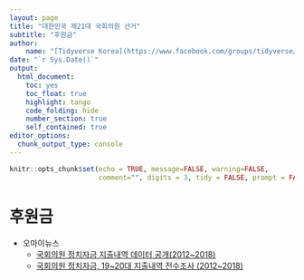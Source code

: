 ```yaml
---
layout: page
title: "대한민국 제21대 국회의원 선거"
subtitle: "후원금"
author:
    name: "[Tidyverse Korea](https://www.facebook.com/groups/tidyverse/)"
date: "`r Sys.Date()`"
output:
  html_document: 
    toc: yes
    toc_float: true
    highlight: tango
    code_folding: hide
    number_section: true
    self_contained: true
editor_options: 
  chunk_output_type: console
---
```


```r
knitr::opts_chunk$set(echo = TRUE, message=FALSE, warning=FALSE,
                      comment="", digits = 3, tidy = FALSE, prompt = FALSE, fig.align = 'center')

```

# 후원금

- 오마이뉴스
    - [국회의원 정치자금 지출내역 데이터 공개(2012~2018)](https://github.com/OhmyNews/KA-money)
    - [국회의원 정치자금, 19~20대 지출내역 전수조사 (2012~2018)](http://www.ohmynews.com/NWS_Web/Event/Special/20spf.aspx)
    
    